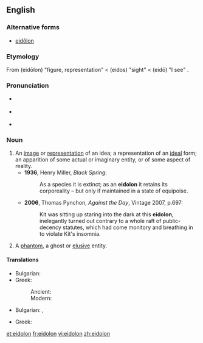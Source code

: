 {{was wotd|2007|February|22}}
{{also|eidôlon}}
==English==

===Alternative forms===
* [[eidôlon]]

===Etymology===
From {{etyl|grc}} {{term|lang=grc|εἴδωλον}} (eidōlon) "figure, representation" < {{term|lang=grc|εἶδος}} (eidos) "sight" < {{term|lang=grc|εἴδω}} (eidō) "I see" .

===Pronunciation===
* {{a|RP}} {{IPA|/aɪˈdəʊlən/}}
* {{a|US}} {{IPA|/aɪˈdoʊlɑn/}}
* {{audio|en-us-eidolon.ogg|Audio (US)}}

===Noun===
{{en-noun|eidola|pl2=eidolons}}

# An [[image]] or [[representation]] of an idea; a representation of an [[ideal]] form; an apparition of some actual or imaginary entity, or of some aspect of reality.
#* '''1936''', Henry Miller, ''Black Spring'':
#*: As a species it is extinct; as an '''eidolon''' it retains its corporeality – but only if maintained in a state of equipoise.
#* '''2006''', Thomas Pynchon, ''Against the Day'', Vintage 2007, p.697:
#*: Kit was sitting up staring into the dark at this '''eidolon''', inelegantly turned out contrary to a whole raft of public-decency statutes, which had come monitory and breathing in to violate Kit's insomnia.
# A [[phantom]], a ghost or [[elusive]] entity.

====Translations====
{{trans-top|a representation of an ideal form}}
* Bulgarian: {{t|bg|идеализиран образ|m}}
* Greek:
*: Ancient: {{tø|grc|εἴδωλον|n|tr=eidōlon}}
*: Modern: {{t+|el|είδωλο|n|tr=eidolo}}
{{trans-mid}}
{{trans-bottom}}

{{trans-top|a ghost or elusive entity}}
* Bulgarian: {{t|bg|призрак|m}}, {{t|bg|привидение|n}}
{{trans-mid}}
* Greek: {{t+|el|είδωλο|n|tr=eidolo}}
{{trans-bottom}}

[[et:eidolon]]
[[fr:eidolon]]
[[vi:eidolon]]
[[zh:eidolon]]